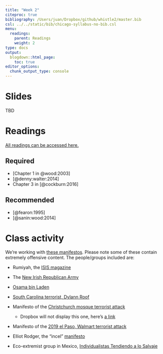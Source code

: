 ```yaml
---
title: "Week 2"
citeproc: true
bibliography: /Users/juan/Dropbox/github/whistle2/master.bib
csl: ../../static/bib/chicago-syllabus-no-bib.csl
menu: 
  readings:
    parent: Readings
    weight: 2
type: docs
output:
  blogdown::html_page:
    toc: true
editor_options: 
  chunk_output_type: console
---
```



# Slides


TBD
<!-- - [Grievance slides](/slides/02-grievances.pdf) -->

<!-- - [Identity slides](/slides/02-identity.pdf) -->



# Readings

[All readings can be accessed here.](https://www.dropbox.com/sh/pide0ytvjrnbp0q/AADaIbprAmBQERw4UwWleAVba?dl=0)


## Required

- [Chapter 1 in @wood:2003]
- [@denny:walter:2014]
- Chapter 3 in [@cockburn:2016]

## Recommended


- [@fearon:1995]
- [@sanin:wood:2014]


# Class activity


We're working with [these manifestos](https://www.dropbox.com/sh/648s8i2itdjfriy/AACZrJxTdwPXFMDTkya6Gb_La?dl=0). Please note some of these contain extremely offensive content. The people/groups included are: 

- Rumiyah, the [ISIS magazine](https://www.jstor.org/stable/resrep37748#metadata_info_tab_contents)

- The [New Irish Republican Army](https://en.wikipedia.org/wiki/New_Irish_Republican_Army)

- [Osama bin Laden](https://en.wikipedia.org/wiki/Osama_bin_Laden)

- [South Carolina terrorist, Dylann Roof](https://en.wikipedia.org/wiki/Dylann_Roof)

- Manifesto of the [Christchurch mosque terrorist attack](https://en.wikipedia.org/wiki/Christchurch_mosque_shootings)
    - Dropbox will not display this one, here's [a link](https://www.ilfoglio.it/userUpload/The_Great_Replacementconvertito.pdf)
    
- Manifesto of the [2019 el Paso, Walmart terrorist attack](https://en.wikipedia.org/wiki/2019_El_Paso_shooting)

- Elliot Rodger, the "incel" [manifesto](https://en.wikipedia.org/wiki/2014_Isla_Vista_killings)

- Eco-extremist group in Mexico, [Individualistas Tendiendo a lo Salvaje](https://en.wikipedia.org/wiki/Individualists_Tending_to_the_Wild)
